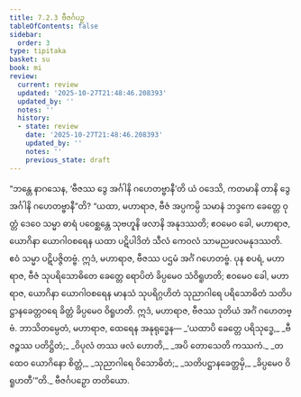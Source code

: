 ```yaml
---
title: 7.2.3 ဗီဇင်္ဂပဉှ
tableOfContents: false
sidebar:
  order: 3
type: tipitaka
basket: su
book: mi
review:
  current: review
  updated: '2025-10-27T21:48:46.208393'
  updated_by: ''
  notes: ''
  history:
  - state: review
    date: '2025-10-27T21:48:46.208393'
    updated_by: ''
    notes: ''
    previous_state: draft
---
```



<ReviewStatus review={frontmatter.review} showDetails={true} />

<HypothesisAnnotation frontmatter={frontmatter} />

<DynamicBreadcrumb />

<Division number="237" book="mi" e="ch" v="28">

<Paragraph number="1715" book="mi">
“ဘန္တေ နာဂသေန, ‘ဗီဇဿ ဒွေ အင်္ဂါနိ ဂဟေတဗ္ဗာနီ’တိ ယံ ဝဒေသိ, ကတမာနိ တာနိ ဒွေ အင်္ဂါနိ ဂဟေတဗ္ဗာနီ”တိ? “ယထာ, မဟာရာဇ, ဗီဇံ အပ္ပကမ္ပိ သမာနံ ဘဒ္ဒကေ ခေတ္တေ ဝုတ္တံ ဒေဝေ သမ္မာ ဓာရံ ပဝေစ္ဆန္တေ သုဗဟူနိ ဖလာနိ အနုဒဿတိ; ဧဝမေဝ ခေါ, မဟာရာဇ, ယောဂိနာ ယောဂါဝစရေန ယထာ ပဋိပါဒိတံ သီလံ ကေဝလံ သာမညဖလမနုဒဿတိ. ဧဝံ သမ္မာ ပဋိပဇ္ဇိတဗ္ဗံ. ဣဒံ, မဟာရာဇ, ဗီဇဿ ပဌမံ အင်္ဂံ ဂဟေတဗ္ဗံ.
</Paragraph>

<Paragraph number="1716" book="mi">
ပုန စပရံ, မဟာရာဇ, ဗီဇံ သုပရိသောဓိတေ ခေတ္တေ ရောပိတံ ခိပ္ပမေဝ သံဝိရူဟတိ; ဧဝမေဝ ခေါ, မဟာရာဇ, ယောဂိနာ ယောဂါဝစရေန မာနသံ သုပရိဂ္ဂဟိတံ သုညာဂါရေ ပရိသောဓိတံ သတိပဋ္ဌာနခေတ္တဝရေ ခိတ္တံ ခိပ္ပမေဝ ဝိရူဟတိ. ဣဒံ, မဟာရာဇ, ဗီဇဿ ဒုတိယံ အင်္ဂံ ဂဟေတဗ္ဗံ. ဘာသိတမ္ပေတံ, မဟာရာဇ, ထေရေန အနုရုဒ္ဓေန—
</Paragraph>

<Paragraph number="1717" type="verses" book="mi">
_‘ယထာပိ ခေတ္တေ ပရိသုဒ္ဓေ,_  
_ဗီဇဉ္စဿ ပတိဋ္ဌိတံ;_  
_ဝိပုလံ တဿ ဖလံ ဟောတိ,_  
_အပိ တောသေတိ ကဿကံ._  

</Paragraph>

<Paragraph number="1718" type="verses" book="mi">
_တထေဝ ယောဂိနော စိတ္တံ,_  
_သုညာဂါရေ ဝိသောဓိတံ;_  
_သတိပဋ္ဌာနခေတ္တမှိ,_  
_ခိပ္ပမေဝ ဝိရူဟတီ’”တိ._  


</Paragraph>
</Division>

<Paragraph number="1719" type="center" book="mi">
ဗီဇင်္ဂပဉှော တတိယော.
</Paragraph>